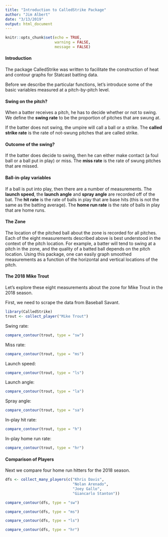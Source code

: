 ```yaml
---
title: "Introduction to CalledStrike Package"
author: "Jim Albert"
date: "3/13/2019"
output: html_document
---
```


```r
knitr::opts_chunk$set(echo = TRUE,
                      warning = FALSE,
                      message = FALSE)
```

#### Introduction

The package CalledStrike was written to facilitate the construction of heat and contour graphs for Statcast batting data.  

Before we describe the particular functions, let's introduce some of the basic variables measured at a pitch-by-pitch level.

#### Swing on the pitch?

When a batter receives a pitch, he has to decide whether or not to swing.  We define the **swing rate** to be the proportion of pitches that are swung at.

If the batter does not swing, the umpire will call a ball or a strike.  The **called strike rate** is the rate of not-swung pitches that are called strike.

#### Outcome of the swing?

If the batter does decide to swing, then he can either make contact (a foul ball or a ball put in play) or miss.  The **miss rate** is the rate of swung pitches that are missed.

#### Ball-in-play variables

If a ball is put into play, then there are a number of measurements.  The **launch speed**, the **launch angle** and **spray angle** are recorded off of the bat.   The **hit rate** is the rate of balls in play that are base hits (this is not the same as the batting average).  The **home run rate** is the rate of balls in play that are home runs.

#### The Zone

The location of the pitched ball about the zone is recorded for all pitches.  Each of the eight measurements described above is best understood in the context of the pitch location.  For example, a batter will tend to swing at a pitch in the zone, and the quality of a batted ball depends on the pitch location.  Using this package, one can easily graph smoothed measurements as a function of the horizontal and vertical locations of the pitch.

#### The 2018 Mike Trout

Let's explore these eight measurements about the zone for Mike Trout in the 2018 season.

First, we need to scrape the data from Baseball Savant.

```r
library(CalledStrike)
trout <- collect_player("Mike Trout")
```

Swing rate:

```r
compare_contour(trout, type = "sw")
```

Miss rate:

```r
compare_contour(trout, type = "ms")
```

Launch speed:

```r
compare_contour(trout, type = "ls")
```

Launch angle:

```r
compare_contour(trout, type = "la")
```

Spray angle:

```r
compare_contour(trout, type = "sa")
```

In-play hit rate:

```r
compare_contour(trout, type = "h")
```

In-play home run rate:

```r
compare_contour(trout, type = "hr")
```

#### Comparison of Players

Next we compare four home run hitters for the 2018 season.

```r
dfs <- collect_many_players(c("Khris Davis",
                              "Nolan Arenado",
                              "Joey Gallo",
                              "Giancarlo Stanton"))
```


```r
compare_contour(dfs, type = "sw")
```

```r
compare_contour(dfs, type = "ms")
```

```r
compare_contour(dfs, type = "ls")
```

```r
compare_contour(dfs, type = "hr")
```

